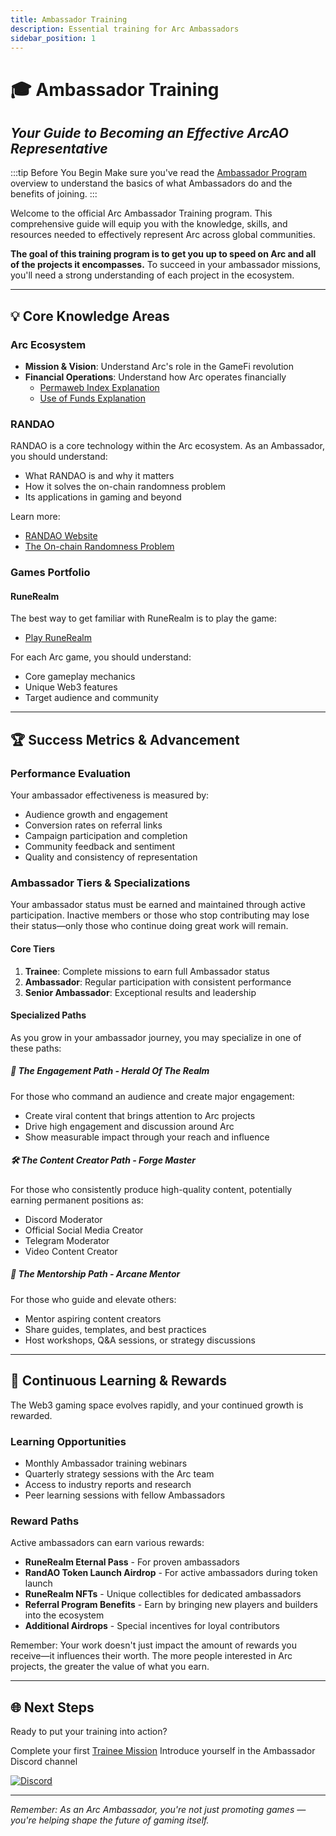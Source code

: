 ```yaml
---
title: Ambassador Training
description: Essential training for Arc Ambassadors
sidebar_position: 1
---
```


# 🎓 Ambassador Training
## *Your Guide to Becoming an Effective ArcAO Representative*

:::tip Before You Begin
Make sure you've read the [Ambassador Program](../ambassador-program) overview to understand the basics of what Ambassadors do and the benefits of joining.
:::

Welcome to the official Arc Ambassador Training program. This comprehensive guide will equip you with the knowledge, skills, and resources needed to effectively represent Arc across global communities.

**The goal of this training program is to get you up to speed on Arc and all of the projects it encompasses.** To succeed in your ambassador missions, you'll need a strong understanding of each project in the ecosystem.

---

## 💡 Core Knowledge Areas

### Arc Ecosystem

- **Mission & Vision**: Understand Arc's role in the GameFi revolution
- **Financial Operations**: Understand how Arc operates financially
  - <a href={ARCAO.permawebIndexExplanation} target="_blank">Permaweb Index Explanation</a>
  - <a href={ARCAO.useOfFundsExplanation} target="_blank">Use of Funds Explanation</a>

### RANDAO

RANDAO is a core technology within the Arc ecosystem. As an Ambassador, you should understand:

- What RANDAO is and why it matters
- How it solves the on-chain randomness problem
- Its applications in gaming and beyond

Learn more:
- <a href={RANDAO.website} target="_blank">RANDAO Website</a>
- <a href={RANDAO.theOnchainRandomnessProblem} target="_blank">The On-chain Randomness Problem</a>

### Games Portfolio

#### RuneRealm

The best way to get familiar with RuneRealm is to play the game:
- <a href={RUNEREALM.gameSite} target="_blank">Play RuneRealm</a>

For each Arc game, you should understand:
- Core gameplay mechanics
- Unique Web3 features
- Target audience and community

---

## 🏆 Success Metrics & Advancement

### Performance Evaluation

Your ambassador effectiveness is measured by:
- Audience growth and engagement
- Conversion rates on referral links
- Campaign participation and completion
- Community feedback and sentiment
- Quality and consistency of representation

### Ambassador Tiers & Specializations

Your ambassador status must be earned and maintained through active participation. Inactive members or those who stop contributing may lose their status—only those who continue doing great work will remain.

#### Core Tiers
1. **Trainee**: Complete missions to earn full Ambassador status
2. **Ambassador**: Regular participation with consistent performance
3. **Senior Ambassador**: Exceptional results and leadership

#### Specialized Paths
As you grow in your ambassador journey, you may specialize in one of these paths:

##### 📢 The Engagement Path - Herald Of The Realm
For those who command an audience and create major engagement:
- Create viral content that brings attention to Arc projects
- Drive high engagement and discussion around Arc
- Show measurable impact through your reach and influence

##### 🛠️ The Content Creator Path - Forge Master
For those who consistently produce high-quality content, potentially earning permanent positions as:
- Discord Moderator
- Official Social Media Creator
- Telegram Moderator
- Video Content Creator

##### 📖 The Mentorship Path - Arcane Mentor
For those who guide and elevate others:
- Mentor aspiring content creators
- Share guides, templates, and best practices
- Host workshops, Q&A sessions, or strategy discussions

---

## 🔄 Continuous Learning & Rewards

The Web3 gaming space evolves rapidly, and your continued growth is rewarded.

### Learning Opportunities
- Monthly Ambassador training webinars
- Quarterly strategy sessions with the Arc team
- Access to industry reports and research
- Peer learning sessions with fellow Ambassadors

### Reward Paths
Active ambassadors can earn various rewards:
- **RuneRealm Eternal Pass** - For proven ambassadors
- **RandAO Token Launch Airdrop** - For active ambassadors during token launch
- **RuneRealm NFTs** - Unique collectibles for dedicated ambassadors
- **Referral Program Benefits** - Earn by bringing new players and builders into the ecosystem
- **Additional Airdrops** - Special incentives for loyal contributors

Remember: Your work doesn't just impact the amount of rewards you receive—it influences their worth. The more people interested in Arc projects, the greater the value of what you earn.

---

## 🌐 Next Steps

Ready to put your training into action?

Complete your first [Trainee Mission](./mission-1)
Introduce yourself in the Ambassador Discord channel

<a href={ARCAO.discord} target="_blank">
  <img
    alt="Discord"
    src="https://img.shields.io/badge/Discord-Ambassador%20Channel-5865F2?style=for-the-badge&logo=discord"
  />
</a>

---

*Remember: As an Arc Ambassador, you're not just promoting games — you're helping shape the future of gaming itself.*
